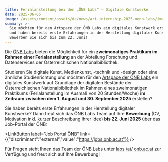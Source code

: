 ```yaml
---
title: Ferialanstellung bei den „ÖNB Labs“ – Digitale Kunstwerke
date: 2025-06-05
image: /assets/content/assets/de/news/art-internship-2025-oenb-labs/image.jpg
summary: >-
  Sie möchten für den Artspace der ÖNB Labs ein digitales Kunstwerk erstellen
  und haben bereits erste Erfahrungen in der Herstellung digitaler Kunstwerke?
  Bewerben Sie sich bis zum 22. Juni!
---
```

Die [ÖNB Labs](https://labs.onb.ac.at/en/) bieten die Möglichkeit für ein **zweimonatiges Praktikum im Rahmen einer Ferialanstellung** an der Abteilung Forschung und Datenservices der Österreichischen Nationalbibliothek.

Studieren Sie digitale Kunst, Medienkunst, -technik und -design oder eine ähnliche Studienrichtung und möchten für den [Artspace der ÖNB Labs](https://labs.onb.ac.at/artspace/) ein digitales Kunstwerk auf Grundlage der digitalen Bestände der Österreichischen Nationalbibliothek im Rahmen eines zweimonatigen Praktikums (Ferialanstellung im Ausmaß von 20 Stunden/Woche) **im Zeitraum zwischen dem 1. August und 30. September 2025** erstellen?

Sie haben bereits erste Erfahrungen in der Herstellung digitaler Kunstwerke? Dann freut sich das ÖNB Labs Team auf Ihre **Bewerbung** (CV, Motivation inkl. kurzer Beschreibung Ihrer Idee) **bis 22. Juni 2025** über das Job-Portal der ÖNB:&#x20;

<LinkButton label="Job Portal ÖNB" link={{"discriminant":"external","value":"https://jobs.onb.ac.at"}} />

Für Fragen steht Ihnen das Team der ÖNB Labs unter [labs /at/ onb.ac.at](mailto:labs@onb.ac.at) zur Verfügung und freut sich auf Ihre Bewerbung!

